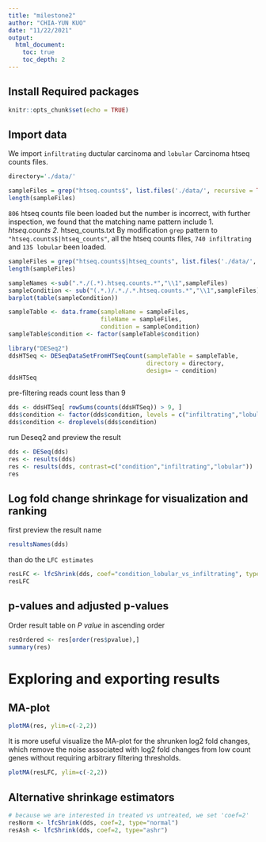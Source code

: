 ```yaml
---
title: "milestone2"
author: "CHIA-YUN KUO"
date: "11/22/2021"
output:
  html_document:
    toc: true
    toc_depth: 2
---
```


## Install Required packages


```r
knitr::opts_chunk$set(echo = TRUE)
```

## Import data

We import `infiltrating` ductular carcinoma and `lobular` Carcinoma htseq counts files.

```r
directory='./data/'

sampleFiles = grep("htseq.counts$", list.files('./data/', recursive = TRUE),value=TRUE)
length(sampleFiles)
```

`806` htseq counts file been loaded
but the number is incorrect, with further inspection, we found that the matching name pattern include 
1. *htseq.counts
2. *htseq_counts.txt
By modification `grep` pattern to `"htseq.counts$|htseq_counts"`, all the htseq counts files, `740 infiltrating` and `135 lobular` been loaded.

```r
sampleFiles = grep("htseq.counts$|htseq_counts", list.files('./data/', recursive = TRUE),value=TRUE)
length(sampleFiles)

sampleNames <-sub(".*./(.*).htseq.counts.*","\\1",sampleFiles)
sampleCondition <- sub("(.*.)/.*./.*.htseq.counts.*","\\1",sampleFiles)
barplot(table(sampleCondition))

sampleTable <- data.frame(sampleName = sampleFiles,
                          fileName = sampleFiles,
                          condition = sampleCondition)
sampleTable$condition <- factor(sampleTable$condition)

```

``` r
library("DESeq2")
ddsHTSeq <- DESeqDataSetFromHTSeqCount(sampleTable = sampleTable,
                                       directory = directory,
                                       design= ~ condition)
ddsHTSeq
```

pre-filtering reads count less than 9
``` r
dds <- ddsHTSeq[ rowSums(counts(ddsHTSeq)) > 9, ]
dds$condition <- factor(dds$condition, levels = c("infiltrating","lobular"))
dds$condition <- droplevels(dds$condition)
```

run Deseq2 and preview the result

``` r
dds <- DESeq(dds)
res <- results(dds)
res <- results(dds, contrast=c("condition","infiltrating","lobular"))
res
```

## Log fold change shrinkage for visualization and ranking

first preview the result name
``` r
resultsNames(dds)
```

than do the `LFC estimates`
``` r
resLFC <- lfcShrink(dds, coef="condition_lobular_vs_infiltrating", type="apeglm")
resLFC
```

## p-values and adjusted p-values

Order result table on *P value* in ascending order

``` r
resOrdered <- res[order(res$pvalue),]
summary(res)
```

# Exploring and exporting results

## MA-plot

``` r
plotMA(res, ylim=c(-2,2))
```


It is more useful visualize the MA-plot for the shrunken log2 fold changes, which remove the noise associated with log2 fold changes from low count genes without requiring arbitrary filtering thresholds.

``` r
plotMA(resLFC, ylim=c(-2,2))
```

## Alternative shrinkage estimators


``` r
# because we are interested in treated vs untreated, we set 'coef=2'
resNorm <- lfcShrink(dds, coef=2, type="normal")
resAsh <- lfcShrink(dds, coef=2, type="ashr")

```
